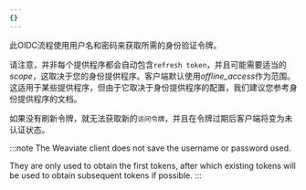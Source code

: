 ```yaml
---
{}
---
```


此OIDC流程使用用户名和密码来获取所需的身份验证令牌。

请注意，并非每个提供程序都会自动包含`refresh token`，并且可能需要适当的*scope*，这取决于您的身份提供程序。客户端默认使用*offline_access*作为范围。这适用于某些提供程序，但由于它取决于身份提供程序的配置，我们建议您参考身份提供程序的文档。

如果没有刷新令牌，就无法获取新的`访问令牌`，并且在令牌过期后客户端将变为未认证状态。

:::note
The Weaviate client does not save the username or password used.

They are only used to obtain the first tokens, after which existing tokens will be used to obtain subsequent tokens if possible.
:::